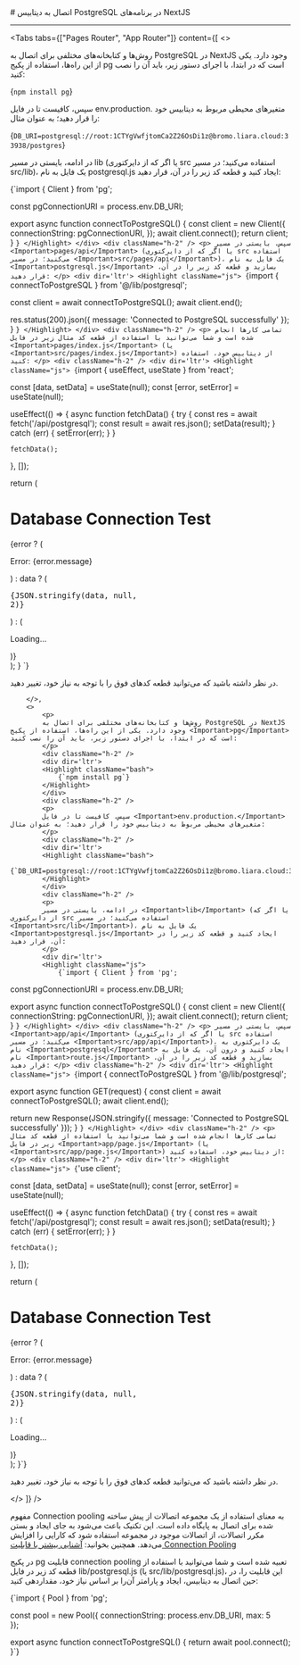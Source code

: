 
<Layout>
# اتصال به دیتابیس PostgreSQL در برنامه‌های NextJS
<hr className="mb-2" />
        

<Tabs 
    tabs={["Pages Router", "App Router"]} 
    content={[
        <>
            <p>
            روش‌ها و کتابخانه‌های مختلفی برای اتصال به PostgreSQL در NextJS وجود دارد. یکی از این راه‌ها، استفاده از پکیج <Important>pg</Important> است که در ابتدا، با اجرای دستور زیر، باید آن را نصب کنید:
            </p>
            <div className="h-2" />
            <div dir='ltr'>
            <Highlight className="bash">
                {`npm install pg`}
            </Highlight>
            </div>
            <div className="h-2" />
            <p>
            سپس، کافیست تا در فایل <Important>env.production.</Important> متغیرهای محیطی مربوط به دیتابیس خود را قرار دهید؛ به عنوان مثال:
            </p>
                        <div className="h-2" />
            <div dir='ltr'>
            <Highlight className="bash">
                {`DB_URI=postgresql://root:1CTYgVwfjtomCa2Z26OsDi1z@bromo.liara.cloud:33938/postgres`}
            </Highlight>
            </div>
            <div className="h-2" />
            <p>
            در ادامه، بایستی در مسیر <Important>lib</Important> (یا اگر که از دایرکتوری src استفاده می‌کنید؛ در مسیر <Important>src/lib</Important>)، یک فایل به نام <Important>postgresql.js</Important> ایجاد کنید و قطعه کد زیر را در آن، قرار دهید:
            </p>
            <div dir='ltr'>
            <Highlight className="js">
                {`import { Client } from 'pg';

const pgConnectionURI = process.env.DB_URI;

export async function connectToPostgreSQL() {
  const client = new Client({
    connectionString: pgConnectionURI,
  });
  await client.connect();
  return client;
}
`}
            </Highlight>
            </div>
            <div className="h-2" />
            <p>
              سپس، بایستی در مسیر <Important>pages/api</Important> (یا اگر که از دایرکتوری src استفاده می‌کنید؛ در مسیر <Important>src/pages/api</Important>)، یک فایل به نام <Important>postgresql.js</Important> بسازید و قطعه کد زیر را در آن، قرار دهید:
            </p>
            <div dir='ltr'>
            <Highlight className="js">
                {`import { connectToPostgreSQL } from '@/lib/postgresql';

  const client = await connectToPostgreSQL();
  await client.end();

  res.status(200).json({ message: 'Connected to PostgreSQL successfully' });
}
`}
            </Highlight>
            </div>
            <div className="h-2" />
            <p>
              تمامی کارها انجام شده است و شما می‌توانید با استفاده از قطعه کد مثال زیر در فایل <Important>pages/index.js</Important> (یا <Important>src/pages/index.js</Important>) از دیتابیس خود، استفاده کنید:
            </p>
            <div className="h-2" />
            <div dir='ltr'>
            <Highlight className="js">
                {`import { useEffect, useState } from 'react';

  const [data, setData] = useState(null);
  const [error, setError] = useState(null);

  useEffect(() => {
    async function fetchData() {
      try {
        const res = await fetch('/api/postgresql');
        const result = await res.json();
        setData(result);
      } catch (err) {
        setError(err);
      }
    }

    fetchData();
  }, []);

  return (
    <div>
      <h1>Database Connection Test</h1>
      {error ? (
        <p>Error: {error.message}</p>
      ) : data ? (
        <pre>{JSON.stringify(data, null, 2)}</pre>
      ) : (
        <p>Loading...</p>
      )}
    </div>
  );
}
`}
            </Highlight>
            </div>
            <div className="h-2" />
            <p>
            در نظر داشته باشید که می‌توانید قطعه کدهای فوق را با توجه به نیاز خود، تغییر دهید.
            </p>


        </>,
        <>
            <p>
            روش‌ها و کتابخانه‌های مختلفی برای اتصال به PostgreSQL در NextJS وجود دارد. یکی از این راه‌ها، استفاده از پکیج <Important>pg</Important> است که در ابتدا، با اجرای دستور زیر، باید آن را نصب کنید:
            </p>
            <div className="h-2" />
            <div dir='ltr'>
            <Highlight className="bash">
                {`npm install pg`}
            </Highlight>
            </div>
            <div className="h-2" />
            <p>
            سپس، کافیست تا در فایل <Important>env.production.</Important> متغیرهای محیطی مربوط به دیتابیس خود را قرار دهید؛ به عنوان مثال:
            </p>
            <div className="h-2" />
            <div dir='ltr'>
            <Highlight className="bash">
                {`DB_URI=postgresql://root:1CTYgVwfjtomCa2Z26OsDi1z@bromo.liara.cloud:33938/postgres`}
            </Highlight>
            </div>
            <div className="h-2" />
            <p>
            در ادامه، بایستی در مسیر <Important>lib</Important> (یا اگر که از دایرکتوری src استفاده می‌کنید؛ در مسیر <Important>src/lib</Important>)، یک فایل به نام <Important>postgresql.js</Important> ایجاد کنید و قطعه کد زیر را در آن، قرار دهید:
            </p>
            <div dir='ltr'>
            <Highlight className="js">
                {`import { Client } from 'pg';

const pgConnectionURI = process.env.DB_URI;

export async function connectToPostgreSQL() {
  const client = new Client({
    connectionString: pgConnectionURI,
  });
  await client.connect();
  return client;
}
`}
            </Highlight>
            </div>
            <div className="h-2" />
            <p>
              سپس، بایستی در مسیر <Important>app/api</Important> (یا اگر که از دایرکتوری src استفاده می‌کنید؛ در مسیر <Important>src/app/api</Important>)، یک دایرکتوری به نام <Important>postgresql</Important> ایجاد کنید و درون آن، یک فایل به نام <Important>route.js</Important> بسازید و قطعه کد زیر را در آن، قرار دهید:
            </p>
            <div className="h-2" />
            <div dir='ltr'>
            <Highlight className="js">
                {`import { connectToPostgreSQL } from '@/lib/postgresql';

export async function GET(request) {
  const client = await connectToPostgreSQL();
  await client.end();

  return new Response(JSON.stringify({ message: 'Connected to PostgreSQL successfully' }));
}
`}
            </Highlight>
            </div>
            <div className="h-2" />
            <p>
              تمامی کارها انجام شده است و شما می‌توانید با استفاده از قطعه کد مثال زیر در فایل <Important>app/page.js</Important> (یا <Important>src/app/page.js</Important>) از دیتابیس خود، استفاده کنید:
            </p>
            <div className="h-2" />
            <div dir='ltr'>
            <Highlight className="js">
                {`'use client'; 


  const [data, setData] = useState(null);
  const [error, setError] = useState(null);

  useEffect(() => {
    async function fetchData() {
      try {
        const res = await fetch('/api/postgresql');
        const result = await res.json();
        setData(result);
      } catch (err) {
        setError(err);
      }
    }

    fetchData();
  }, []);

  return (
    <div>
      <h1>Database Connection Test</h1>
      {error ? (
        <p>Error: {error.message}</p>
      ) : data ? (
        <pre>{JSON.stringify(data, null, 2)}</pre>
      ) : (
        <p>Loading...</p>
      )}
    </div>
  );
}`}
            </Highlight>
            </div>
            <div className="h-2" />
            <p>
            در نظر داشته باشید که می‌توانید قطعه کدهای فوق را با توجه به نیاز خود، تغییر دهید.
            </p>
        </>
]} 
/>

<Section id="connection-pooling" title="استفاده از Connection Pooling" />

مفهوم Connection pooling به معنای استفاده از یک مجموعه اتصالات از پیش ساخته شده برای اتصال به پایگاه داده است. این تکنیک باعث می‌شود به جای ایجاد و بستن مکرر اتصالات، از اتصالات موجود در مجموعه استفاده شود که کارایی را افزایش می‌دهد.
<Alert variant='success'>همچنین بخوانید: <a className="blue-link" href="../../../../dbaas/details/connection-pool">آشنایی بیشتر با قابلیت Connection Pooling</a></Alert>

در پکیج <Important>pg</Important> قابلیت connection pooling   تعبیه شده است و شما می‌توانید با استفاده از قطعه کد زیر در فایل <Important>lib/postgresql.js</Important> (یا <Important>src/lib/postgresql.js</Important>)، این قابلیت را، در حین اتصال به دیتابیس، ایجاد و پارامتر آن‌را بر اساس نیاز خود، مقداردهی کنید:
<div className="h-2" />
<div dir='ltr'>
    <Highlight className="js">
        {`import { Pool } from 'pg';

const pool = new Pool({
  connectionString: process.env.DB_URI,
  max: 5  
});

export async function connectToPostgreSQL() {
  return await pool.connect();
}`}
    </Highlight>
</div>
<div className="h-2" />


</Layout>